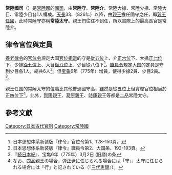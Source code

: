 '''常陸國司'''（{{jpn|j=常陸国司|hg=ひたちこくし}}）是[[常陸國|常陸國]]的[[國司|國司]]，由'''常陸守'''、'''常陸介'''、常陸大掾、常陸少掾、常陸大目、常陸少目各1人構成。[[天長|天長]]3年（826年）以降，由[[親王|親王]]擔任國守之任，即[[親王任國|親王任國]]，此時常陸守亦稱'''常陸太守'''。親王們往往不到任，所以實際上的最高長官是常陸介。

== 律令官位與定員 ==

[[養老律令|養老律令]]的[[官位令|官位令]]規定大国[[官位相當|官位相當]]的守是[[從五位|從五位]]上、介[[正六位|正六位]]下、大掾[[正七位|正七位]]下、少掾[[從七位|從七位]]上、大目[[從八位|從八位]]上、少目從八位下<ref>日本思想体系新装版『律令』官位令第1、128-150頁。</ref>。[[職員令|職員令]]規定大国的定員是守到少目各1人，總共6人<ref>日本思想体系新装版『律令』職員令第2、大国条、192-193頁。</ref>。但[[宝龜|宝龜]]6年（775年）增員，使得少掾2員、少目2員。<ref>『[[続日本紀|続日本紀]]』、宝亀6年（775年）3月2日 (旧暦)の条</ref>。

親王任国的常陸太守的位階比其他普通國守高，雖然是從五位上但實際官位相当於[[正四位|正四位下]]<ref>なお、[[品位_(位階)|四品]]親王の場合、[[弾正尹|弾正尹]]に任じられる場合には「守」、太守に任じられる場合には「行」と記されている（『[[三代実録|三代実録]]』）。</ref>。此外，[[賀陽親王|賀陽親王]]、[[葛原親王|葛原親王]]、[[光孝天皇|時康親王]]等都是[[二品|二品]]常陸太守。

== 參考文獻 ==
{{reflist}}

{{japanese-history-stub}}

{{DEFAULTSORT:ひたちこくし}}

[[Category:日本古代官制|Category:日本古代官制]]
[[Category:常陸國|Category:常陸國]]